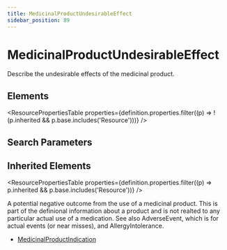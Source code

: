 ```yaml
---
title: MedicinalProductUndesirableEffect
sidebar_position: 89
---
```



# MedicinalProductUndesirableEffect

Describe the undesirable effects of the medicinal product.

<Tabs queryString="section">
  <TabItem value="schema" label="Schema" default>

## Elements

<ResourcePropertiesTable
  properties={definition.properties.filter((p) => !(p.inherited && p.base.includes('Resource')))}
/>

## Search Parameters

<SearchParamsTable searchParams={definition.searchParameters} />

## Inherited Elements

<ResourcePropertiesTable properties={definition.properties.filter((p) => p.inherited && p.base.includes('Resource'))} />

  </TabItem>
  <TabItem value="usage" label="Usage">
<div> <a name="scope"></a> <p> A potential negative outcome from the use of a medicinal product.  This is part of the definional information about a product and is not realted to any particular actual use of a medication. See also <Link to="/docs/api/fhir/resources/adverseevent">AdverseEvent</Link>, which is for actual events (or near misses), and <Link to="/docs/api/fhir/resources/allergyintolerance">AllergyIntolerance</Link>. </p> </div>
  </TabItem>


  <TabItem value="referencedBy" label="Referenced By">
<ul><li><a href="/docs/api/fhir/resources/medicinalproductindication">MedicinalProductIndication</a></li></ul>
  </TabItem>
</Tabs>
